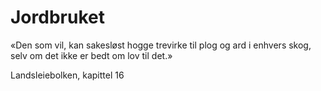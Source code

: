 # Jordbruket

«Den som vil, kan sakesløst hogge trevirke til plog og ard i enhvers skog, selv om det ikke er bedt om lov til det.»

Landsleiebolken, kapittel 16
